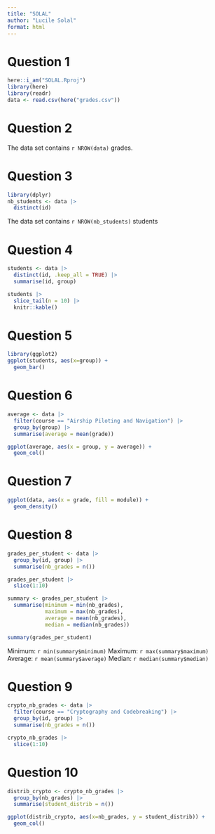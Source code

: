 ```yaml
---
title: "SOLAL"
author: "Lucile Solal"
format: html
---
```


# Question 1
```r
here::i_am("SOLAL.Rproj")
library(here)
library(readr)
data <- read.csv(here("grades.csv"))
```

# Question 2
The data set contains `r NROW(data)` grades. 

# Question 3
```r
library(dplyr)
nb_students <- data |>
  distinct(id)
```
The data set contains `r NROW(nb_students)` students 

# Question 4
```r
students <- data |>
  distinct(id, .keep_all = TRUE) |>
  summarise(id, group)

students |>
  slice_tail(n = 10) |>
  knitr::kable()
```

# Question 5
```r
library(ggplot2)
ggplot(students, aes(x=group)) +
  geom_bar()
```

# Question 6
```r
average <- data |>
  filter(course == "Airship Piloting and Navigation") |>
  group_by(group) |>
  summarise(average = mean(grade))

ggplot(average, aes(x = group, y = average)) +
  geom_col()
```

# Question 7
```r
ggplot(data, aes(x = grade, fill = module)) + 
  geom_density()
```

# Question 8
```r
grades_per_student <- data |> 
  group_by(id, group) |>
  summarise(nb_grades = n())

grades_per_student |>
  slice(1:10)

summary <- grades_per_student |>
  summarise(minimum = min(nb_grades), 
            maximum = max(nb_grades), 
            average = mean(nb_grades), 
            median = median(nb_grades))

summary(grades_per_student)
```
Minimum: `r min(summary$minimum)`
Maximum: `r max(summary$maximum)`
Average: `r mean(summary$average)`
Median: `r median(summary$median)`

# Question 9
```r
crypto_nb_grades <- data |>
  filter(course == "Cryptography and Codebreaking") |>
  group_by(id, group) |>
  summarise(nb_grades = n())

crypto_nb_grades |>
  slice(1:10)
```
# Question 10
```r
distrib_crypto <- crypto_nb_grades |>
  group_by(nb_grades) |>
  summarise(student_distrib = n())

ggplot(distrib_crypto, aes(x=nb_grades, y = student_distrib)) +
  geom_col()
```

